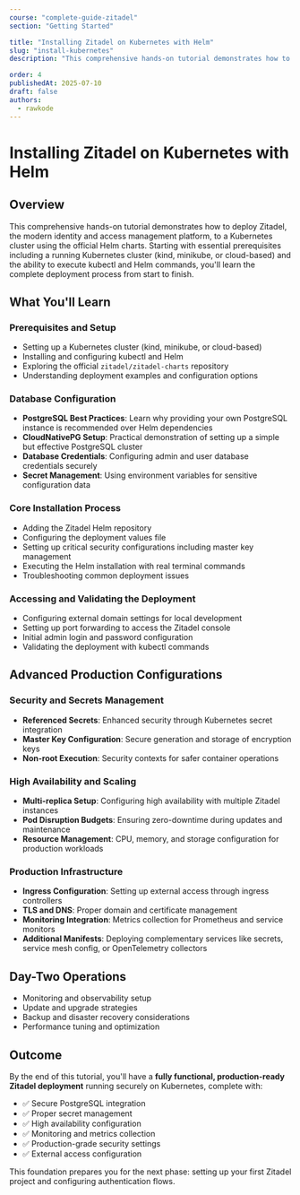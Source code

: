 ```yaml
---
course: "complete-guide-zitadel"
section: "Getting Started"

title: "Installing Zitadel on Kubernetes with Helm"
slug: "install-kubernetes"
description: "This comprehensive hands-on tutorial demonstrates how to deploy Zitadel, the modern identity and access management platform, to a Kubernetes cluster using the official Helm charts. Starting with essential prerequisites including a running Kubernetes cluster (kind, minikube, or cloud-based) and the ability to execute kubectl and Helm commands, you'll learn the complete deployment process from start to finish."

order: 4
publishedAt: 2025-07-10
draft: false
authors:
  - rawkode
---
```



# Installing Zitadel on Kubernetes with Helm

## Overview

This comprehensive hands-on tutorial demonstrates how to deploy Zitadel, the modern identity and access management platform, to a Kubernetes cluster using the official Helm charts. Starting with essential prerequisites including a running Kubernetes cluster (kind, minikube, or cloud-based) and the ability to execute kubectl and Helm commands, you'll learn the complete deployment process from start to finish.

## What You'll Learn

### Prerequisites and Setup
- Setting up a Kubernetes cluster (kind, minikube, or cloud-based)
- Installing and configuring kubectl and Helm
- Exploring the official `zitadel/zitadel-charts` repository
- Understanding deployment examples and configuration options

### Database Configuration
- **PostgreSQL Best Practices**: Learn why providing your own PostgreSQL instance is recommended over Helm dependencies
- **CloudNativePG Setup**: Practical demonstration of setting up a simple but effective PostgreSQL cluster
- **Database Credentials**: Configuring admin and user database credentials securely
- **Secret Management**: Using environment variables for sensitive configuration data

### Core Installation Process
- Adding the Zitadel Helm repository
- Configuring the deployment values file
- Setting up critical security configurations including master key management
- Executing the Helm installation with real terminal commands
- Troubleshooting common deployment issues

### Accessing and Validating the Deployment
- Configuring external domain settings for local development
- Setting up port forwarding to access the Zitadel console
- Initial admin login and password configuration
- Validating the deployment with kubectl commands

## Advanced Production Configurations

### Security and Secrets Management
- **Referenced Secrets**: Enhanced security through Kubernetes secret integration
- **Master Key Configuration**: Secure generation and storage of encryption keys
- **Non-root Execution**: Security contexts for safer container operations

### High Availability and Scaling
- **Multi-replica Setup**: Configuring high availability with multiple Zitadel instances
- **Pod Disruption Budgets**: Ensuring zero-downtime during updates and maintenance
- **Resource Management**: CPU, memory, and storage configuration for production workloads

### Production Infrastructure
- **Ingress Configuration**: Setting up external access through ingress controllers
- **TLS and DNS**: Proper domain and certificate management
- **Monitoring Integration**: Metrics collection for Prometheus and service monitors
- **Additional Manifests**: Deploying complementary services like secrets, service mesh config, or OpenTelemetry collectors

## Day-Two Operations
- Monitoring and observability setup
- Update and upgrade strategies
- Backup and disaster recovery considerations
- Performance tuning and optimization

## Outcome

By the end of this tutorial, you'll have a **fully functional, production-ready Zitadel deployment** running securely on Kubernetes, complete with:

- ✅ Secure PostgreSQL integration
- ✅ Proper secret management
- ✅ High availability configuration
- ✅ Monitoring and metrics collection
- ✅ Production-grade security settings
- ✅ External access configuration

This foundation prepares you for the next phase: setting up your first Zitadel project and configuring authentication flows.

<div className="relative w-full aspect-video rounded-xl overflow-hidden bg-black shadow-2xl my-8">
  <VideoPlayer
    client:only="vue"
    video="b7bcg1fl06z4q9529ryalcj2"
    thumbnailUrl="https://content.rawkode.academy/videos/b7bcg1fl06z4q9529ryalcj2/thumbnail.jpg"
  />
</div>
